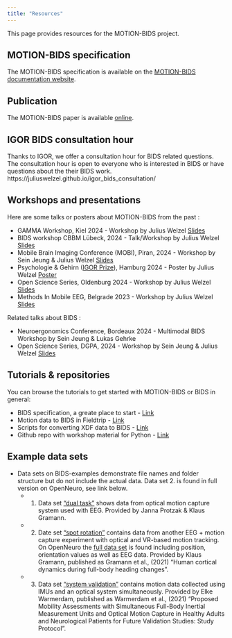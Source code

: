 ```yaml
---
title: "Resources"
---
```


This page provides resources for the MOTION-BIDS project.

## MOTION-BIDS specification
The MOTION-BIDS specification is available on the [MOTION-BIDS documentation website](https://bids-specification.readthedocs.io/en/stable/modality-specific-files/motion.html).

## Publication 
The MOTION-BIDS paper is available [online](https://www.nature.com/articles/s41597-024-03559-8).

## IGOR BIDS consultation hour
Thanks to IGOR, we offer a consultation hour for BIDS related questions. 
The consultation hour is open to everyone who is interested in BIDS or have questions about the their BIDS work.
https://juliuswelzel.github.io/igor_bids_consultation/

## Workshops and presentations 
Here are some talks or posters about MOTION-BIDS from the past :

- GAMMA Workshop, Kiel 2024 - Workshop by Julius Welzel
  [Slides](slides/2410_gamma_welzel.pdf)
- BIDS workshop CBBM Lübeck, 2024 - Talk/Workshop by Julius Welzel
  [Slides](slides/2410_bidsIntro_luebeck_welzel.pdf.pdf)
- Mobile Brain Imaging Conference (MOBI), Piran, 2024 - Workshop by Sein Jeung & Julius Welzel
  [Slides](slides/2406_ngmt_mobi.pdf)
- Psychologie & Gehirn ([IGOR Prize](https://www.dgps.de/fachgruppen/fgbi/aktivitaeten-der-fachgruppe/igor/)), Hamburg 2024 - Poster by Julius Welzel 
  [Poster](slides/08_welzel.pdf)
- Open Science Series, Oldenburg 2024 - Workshop by Julius Welzel
  [Slides](slides/2405_bidsIntro_oldenburg_welzel.pdf)
- Methods In Mobile EEG, Belgrade 2023 - Workshop by Julius Welzel 
  [Slides](https://juliuswelzel.github.io/bids_belgrade_2023/#/title-slide)

Related talks about BIDS : 

- Neuroergonomics Conference, Bordeaux 2024 - Multimodal BIDS Workshop by Sein Jeung & Lukas Gehrke 
- Open Science Series, DGPA, 2024 - Workshop by Sein Jeung & Julius Welzel
  [Slides](slides/2410_dgpa_welzel_jeung.pdf)

## Tutorials & repositories
You can browse the tutorials to get started with MOTION-BIDS or BIDS in general:

- BIDS specification, a greate place to start - [Link](https://bids-specification.readthedocs.io/)
- Motion data to BIDS in Fieldtrip - [Link](https://www.fieldtriptoolbox.org/example/bids_motion/)
- Scripts for converting XDF data to BIDS  - [Link](https://github.com/sjeung/multimodal_XDF-to-BID)
- Github repo with workshop material for Python - [Link](https://github.com/JuliusWelzel/bids_workshop)

## Example data sets
- Data sets on BIDS-examples demonstrate file names and folder structure but do not include the actual data. Data set 2. is found in full version on OpenNeuro, see link below.
  - 1. Data set ["dual task"](https://github.com/bids-standard/bids-examples/tree/master/motion_dualtask) shows data from optical motion capture system used with EEG. Provided by Janna Protzak & Klaus Gramann. 
  - 2. Date set ["spot rotation"](https://github.com/bids-standard/bids-examples/tree/master/motion_spotrotation) contains data from another EEG + motion capture experiment with optical and VR-based motion tracking. On OpenNeuro the [full data set](https://openneuro.org/datasets/ds004460/versions/1.1.0) is found including position, orientation values as well as EEG data. Provided by Klaus Gramann, published as Gramann et al., (2021) "Human cortical dynamics during full-body heading changes". 
  - 3. Data set ["system validation"](https://github.com/bids-standard/bids-examples/tree/master/motion_systemvalidation) contains motion data collected using IMUs and an optical system simultaneously. Provided by Elke Warmerdam, published as Warmerdam et al., (2021) "Proposed Mobility Assessments with Simultaneous Full-Body Inertial Measurement Units and Optical Motion Capture in Healthy Adults and Neurological Patients for Future Validation Studies: Study Protocol".

